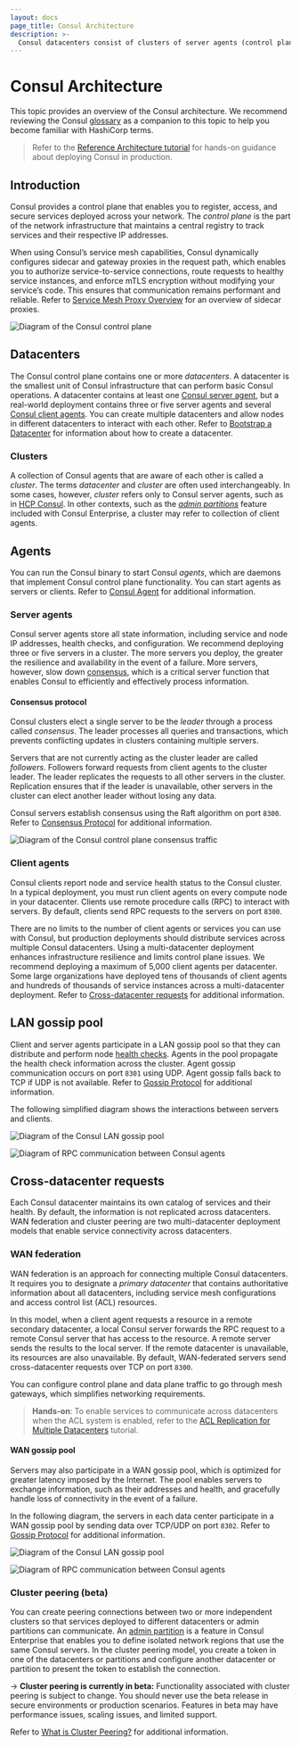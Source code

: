```yaml
---
layout: docs
page_title: Consul Architecture
description: >-
  Consul datacenters consist of clusters of server agents (control plane) and client agents deployed alongside service instances (dataplane). Learn how these components and their different communication methods make Consul possible.
---
```


# Consul Architecture

This topic provides an overview of the Consul architecture. We recommend reviewing the Consul [glossary](/docs/install/glossary) as a companion to this topic to help you become familiar with HashiCorp terms.

> Refer to the [Reference Architecture tutorial](https://learn.hashicorp.com/tutorials/consul/reference-architecture) for hands-on guidance about deploying Consul in production.

## Introduction

Consul provides a control plane that enables you to register, access, and secure services deployed across your network. The _control plane_ is the part of the network infrastructure that maintains a central registry to track services and their respective IP addresses. 

When using Consul’s service mesh capabilities, Consul dynamically configures sidecar and gateway proxies in the request path, which enables you to authorize service-to-service connections, route requests to healthy service instances, and enforce mTLS encryption without modifying your service’s code. This ensures that communication remains performant and reliable. Refer to [Service Mesh Proxy Overview](/docs/connect/proxies) for an overview of sidecar proxies.

![Diagram of the Consul control plane](/img/consul-arch/consul-arch-overview-control-plane.svg)

## Datacenters

The Consul control plane contains one or more _datacenters_. A datacenter is the smallest unit of Consul infrastructure that can perform basic Consul operations. A datacenter contains at least one [Consul server agent](#server-agents), but a real-world deployment contains three or five server agents and several [Consul client agents](#client-agents). You can create multiple datacenters and allow nodes in different datacenters to interact with each other. Refer to [Bootstrap a Datacenter](/docs/install/bootstrapping) for information about how to create a datacenter.

### Clusters

A collection of Consul agents that are aware of each other is called a _cluster_. The terms _datacenter_ and _cluster_ are often used interchangeably. In some cases, however, _cluster_ refers only to Consul server agents, such as in [HCP Consul](https://cloud.hashicorp.com/consul). In other contexts, such as the [_admin partitions_](/docs/enterprise/admin-partitions) feature included with Consul Enterprise, a cluster may refer to collection of client agents.

## Agents

You can run the Consul binary to start Consul _agents_, which are daemons that implement Consul control plane functionality. You can start agents as servers or clients. Refer to [Consul Agent](/docs/agent) for additional information.

### Server agents

Consul server agents store all state information, including service and node IP addresses, health checks, and configuration. We recommend deploying three or five servers in a cluster. The more servers you deploy, the greater the resilience and availability in the event of a failure. More servers, however, slow down [consensus](#consensus-protocol), which is a critical server function that enables Consul to efficiently and effectively process information.

#### Consensus protocol

Consul clusters elect a single server to be the _leader_ through a process called _consensus_. The leader processes all queries and transactions, which prevents conflicting updates in clusters containing multiple servers. 

Servers that are not currently acting as the cluster leader are called _followers_. Followers forward requests from client agents to the cluster leader. The leader replicates the requests to all other servers in the cluster. Replication ensures that if the leader is unavailable, other servers in the cluster can elect another leader without losing any data. 

Consul servers establish consensus using the Raft algorithm on port `8300`. Refer to [Consensus Protocol](/docs/architecture/consensus) for additional information.

![Diagram of the Consul control plane consensus traffic](/img/consul-arch/consul-arch-overview-consensus.svg)

### Client agents

Consul clients report node and service health status to the Consul cluster. In a typical deployment, you must run client agents on every compute node in your datacenter. Clients use remote procedure calls (RPC) to interact with servers. By default, clients send RPC requests to the servers on port `8300`. 

There are no limits to the number of client agents or services you can use with Consul, but production deployments should distribute services across multiple Consul datacenters. Using a multi-datacenter deployment enhances infrastructure resilience and limits control plane issues. We recommend deploying a maximum of 5,000 client agents per datacenter. Some large organizations have deployed tens of thousands of client agents and hundreds of thousands of service instances across a multi-datacenter deployment. Refer to [Cross-datacenter requests](#cross-datacenter-requests) for additional information.

## LAN gossip pool

Client and server agents participate in a LAN gossip pool so that they can distribute and perform node [health checks](/docs/discovery/checks). Agents in the pool propagate the health check information across the cluster. Agent gossip communication occurs on port `8301` using UDP. Agent gossip falls back to TCP if UDP is not available. Refer to [Gossip Protocol](/docs/architecture/gossip) for additional information. 

The following simplified diagram shows the interactions between servers and clients.

<Tabs>

<Tab heading="LAN gossip pool">

![Diagram of the Consul LAN gossip pool](/img/consul-arch/consul-arch-overview-lan-gossip-pool.svg)

</Tab>
<Tab heading="RPC">

![Diagram of RPC communication between Consul agents](/img/consul-arch/consul-arch-overview-rpc.svg)

</Tab>
</Tabs>

## Cross-datacenter requests

Each Consul datacenter maintains its own catalog of services and their health. By default, the information is not replicated across datacenters. WAN federation and cluster peering are two multi-datacenter deployment models that enable service connectivity across datacenters.

### WAN federation

WAN federation is an approach for connecting multiple Consul datacenters. It requires you to designate a _primary datacenter_ that contains authoritative information about all datacenters, including service mesh configurations and access control list (ACL) resources. 

In this model, when a client agent requests a resource in a remote secondary datacenter, a local Consul server forwards the RPC request to a remote Consul server that has access to the resource. A remote server sends the results to the local server. If the remote datacenter is unavailable, its resources are also unavailable. By default, WAN-federated servers send cross-datacenter requests over TCP on port `8300`.

You can configure control plane and data plane traffic to go through mesh gateways, which simplifies networking requirements.

> **Hands-on**: To enable services to communicate across datacenters when the ACL system is enabled, refer to the [ACL Replication for Multiple Datacenters](https://learn.hashicorp.com/tutorials/consul/access-control-replication-multiple-datacenters) tutorial. 

#### WAN gossip pool

Servers may also participate in a WAN gossip pool, which is optimized for greater latency imposed by the Internet. The pool enables servers to exchange information, such as their addresses and health, and gracefully handle loss of connectivity in the event of a failure.

In the following diagram, the servers in each data center participate in a WAN gossip pool by sending data over TCP/UDP on port `8302`. Refer to [Gossip Protocol](/docs/architecture/gossip) for additional information. 

<Tabs>

<Tab heading="WAN gossip pool">

![Diagram of the Consul LAN gossip pool](/img/consul-arch/consul-arch-overview-wan-gossip-cross-cluster.svg)

</Tab>
<Tab heading="Remote datacenter forwarding">

![Diagram of RPC communication between Consul agents](/img/consul-arch/consul-arch-overview-remote-dc-forwarding-cross-cluster.svg)

</Tab>
</Tabs>

### Cluster peering (beta)

You can create peering connections between two or more independent clusters so that services deployed to different datacenters or admin partitions can communicate. An [admin partition](/docs/enterprise/admin-partitions) is a feature in Consul Enterprise that enables you to define isolated network regions that use the same Consul servers. In the cluster peering model, you create a token in one of the datacenters or partitions and configure another datacenter or partition to present the token to establish the connection. 

-> **Cluster peering is currently in beta:** Functionality associated with cluster peering is subject to change. You should never use the beta release in secure environments or production scenarios. Features in beta may have performance issues, scaling issues, and limited support.
 
Refer to [What is Cluster Peering?](/docs/connect/cluster-peering) for additional information.
